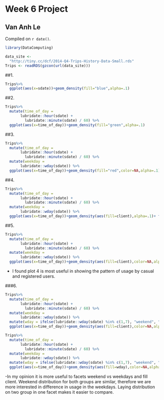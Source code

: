 # Week 6 Project

## Van Anh Le

<!-- leave this material as is -->
Compiled on `r date()`.

```r
library(DataComputing)
```
<!-- put your content after this line -->

```r
data_site <- 
  "http://tiny.cc/dcf/2014-Q4-Trips-History-Data-Small.rds" 
Trips <- readRDS(gzcon(url(data_site)))
```
##1.
```r
Trips%>%
  ggplot(aes(x=sdate))+geom_density(fill="blue",alpha=.1)
```


##2.
```r
Trips%>%
  mutate(time_of_day = 
       lubridate::hour(sdate) + 
         lubridate::minute(sdate) / 60) %>%
  ggplot(aes(x=time_of_day))+geom_density(fill="green",alpha=.1)
```


##3.
```r
Trips%>%
  mutate(time_of_day = 
       lubridate::hour(sdate) + 
         lubridate::minute(sdate) / 60) %>%
  mutate(weekday = 
       lubridate::wday(sdate)) %>%
  ggplot(aes(x=time_of_day))+geom_density(fill="red",color=NA,alpha=.1)+ facet_wrap( ~ weekday) 
```


##4.
```r
Trips%>%
  mutate(time_of_day = 
       lubridate::hour(sdate) + 
         lubridate::minute(sdate) / 60) %>%
  mutate(weekday = 
       lubridate::wday(sdate)) %>%
  ggplot(aes(x=time_of_day))+geom_density(aes(fill=client),alpha=.1)+ facet_wrap( ~ weekday) 
```


##5.
```r
Trips%>%
  mutate(time_of_day = 
       lubridate::hour(sdate) + 
         lubridate::minute(sdate) / 60) %>%
  mutate(weekday = 
       lubridate::wday(sdate)) %>%
  ggplot(aes(x=time_of_day))+geom_density(aes(fill=client),color=NA,alpha=.1,position = position_stack())+ facet_wrap( ~ weekday) 
```


- I found plot 4 is most useful in showing the pattern of usage by casual and registered users.


###6.
```r
Trips%>%
  mutate(time_of_day = 
       lubridate::hour(sdate) + 
         lubridate::minute(sdate) / 60) %>%
  mutate(weekday = 
       lubridate::wday(sdate)) %>%
  mutate(wday = ifelse(lubridate::wday(sdate) %in% c(1,7), "weekend", "weekday"))%>%
  ggplot(aes(x=time_of_day))+geom_density(aes(fill=client),color=NA,alpha=.1)+ facet_wrap( ~ wday) 
```
```r
Trips%>%
  mutate(time_of_day = 
       lubridate::hour(sdate) + 
         lubridate::minute(sdate) / 60) %>%
  mutate(weekday = 
       lubridate::wday(sdate)) %>%
  mutate(wday = ifelse(lubridate::wday(sdate) %in% c(1,7), "weekend", "weekday"))%>%
  ggplot(aes(x=time_of_day))+geom_density(aes(fill=wday),color=NA,alpha=.1,)+ facet_wrap( ~ client) 
```


-In my opinion it is more useful to facets weekend vs weekdays and fill client. Weekend distribution for both groups are similar, therefore we are more interested in difference in usage in the weekdays. Laying distribution on two group in one facet makes it easier to compare. 